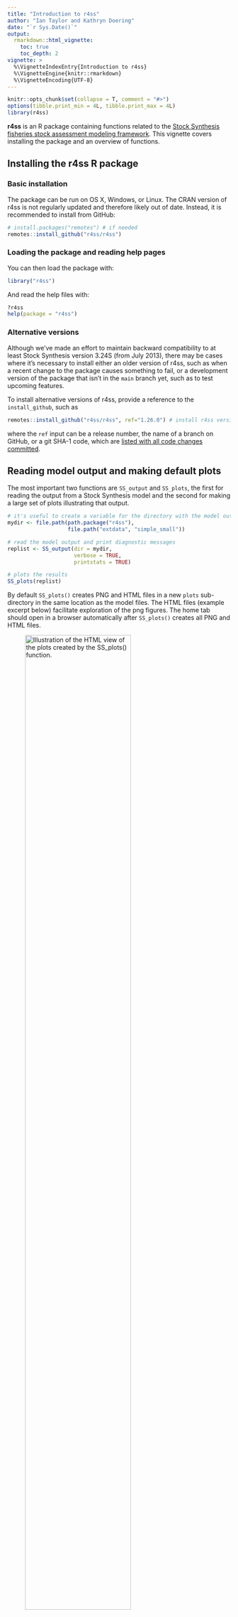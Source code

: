 ```yaml
---
title: "Introduction to r4ss"
author: "Ian Taylor and Kathryn Doering"
date: "`r Sys.Date()`"
output: 
  rmarkdown::html_vignette:
    toc: true
    toc_depth: 2
vignette: >
  %\VignetteIndexEntry{Introduction to r4ss}
  %\VignetteEngine{knitr::rmarkdown}
  %\VignetteEncoding{UTF-8}
---
```


```r
knitr::opts_chunk$set(collapse = T, comment = "#>")
options(tibble.print_min = 4L, tibble.print_max = 4L)
library(r4ss)
```

**r4ss** is an R package containing functions related to the [Stock Synthesis fisheries stock
assessment modeling framework](https://vlab.noaa.gov/web/stock-synthesis). This vignette covers installing the package and an overview of functions.

## Installing the r4ss R package

### Basic installation
The package can be run on OS X, Windows, or Linux.
The CRAN version of r4ss is not regularly updated and therefore likely out of
date. Instead, it is recommended to install from GitHub:

```r
# install.packages("remotes") # if needed
remotes::install_github("r4ss/r4ss")
```

### Loading the package and reading help pages

You can then load the package with:

```r
library("r4ss")
```

And read the help files with:

```r
?r4ss
help(package = "r4ss")
```

### Alternative versions

Although we've made an effort to maintain backward compatibility to at least Stock Synthesis version 3.24S (from July 2013), there 
may be cases where it's necessary to install either an older version of r4ss, such as when a recent change to the package causes something to fail, or a development version of the package that isn't in the `main` branch yet, such as to test upcoming features.

To install alternative versions of r4ss, provide a reference to the `install_github`, such as 
```r
remotes::install_github("r4ss/r4ss", ref="1.26.0") # install r4ss version 1.26.0

```
where the `ref` input can be a release number, the name of a branch on GitHub, or a git SHA-1 code, which are [listed with all code changes committed](https://github.com/r4ss/r4ss/commits/).

## Reading model output and making default plots {#plot}

The most important two functions are `SS_output` and `SS_plots`, the first for reading the output from a Stock Synthesis model and the second for making a large set of plots illustrating that output.

```r
# it's useful to create a variable for the directory with the model output
mydir <- file.path(path.package("r4ss"),
                   file.path("extdata", "simple_small"))

# read the model output and print diagnostic messages 
replist <- SS_output(dir = mydir, 
                     verbose = TRUE,
                     printstats = TRUE)

# plots the results
SS_plots(replist)
```

By default `SS_plots()` creates PNG and HTML files in a new `plots` sub-directory in the same location as the model files. The HTML files (example excerpt below) facilitate exploration of the png figures. The home tab should open in a browser automatically after `SS_plots()` creates all PNG and HTML files.

![Illustration of the HTML view of the plots created by the `SS_plots()` function.](r4ss_html_capture.png){ width=75% }

### Creating select plots

`SS_plots()` runs slowly due to the large number of plots created. If only a few plots are of interest, it is more efficient to plot only the necessary ones. Groups of plots to generate in the call to `SS_plots()` can be specified through the `plot` argument. For example, if only the plots of Catch were desired, call:

```r
SS_plots(replist = replist, plot = 7)
```

If only plots of catch and discards were desired, the user could call:
```r
SS_plots(replist = replist, plot = c(7,9))
```
The documentation for the `plot` argument in the help file for `SS_plots()` lists the corresponding numbers for each group of plots.

It is not uncommon to run into bugs with the plotting functions because of the vast number of model configurations available in SS3 and plots created from them. A strategy with for dealing with a bug is to exclude the set of plots where the bug is occurring as a temporary fix. In the long term, bugs typically get attention fairly quickly from maintainers when reported to the [r4ss issue tracker](https://github.com/r4ss/r4ss/issues). For example, if there was a bug in the conditional age-at-length fits (plot set 18), exclude the plot:

```r
SS_plots(replist, plot = c(1:17, 19:26))
```

## Scripting Stock Synthesis workflows with `r4ss`

Using functions in `r4ss`, a fully scripted workflow for modifying Stock Synthesis files and running Stock Synthesis models is possible.

We'll demonstrate this by creating a new model from a model in the `r4ss` package.

```r
# initial model to modify
mod_path <- system.file(file.path("extdata", "simple_small"), package = "r4ss")
# create a new directory to put a new, modified version of the model
new_mod_path <- "simple_new"
```
Use the r4ss utility function to copy over the model files from `mod_path` to `new_mod_path`:

```r
copy_SS_inputs(dir.old = mod_path, dir.new = new_mod_path)
```

Note that the function `populate_multiple_folders()` can be used to copy several folders of Stock Synthesis model inputs.

### Read in Stock Synthesis files

Stock Synthesis files can be read in as list objects in R using the `SS_read*()` functions.

```r
start <- r4ss::SS_readstarter(file = file.path(new_mod_path, "starter.ss"), 
                              verbose = FALSE)
# note the data and control file names can vary, so are determined from the 
# starter file.
dat <- r4ss::SS_readdat(file = file.path(new_mod_path, start$datfile),
                        verbose = FALSE)
# Read in ctl file. Note that the data fileR object is needed so that SS_readctl
# assumes the correct data structure
ctl <- r4ss::SS_readctl(file = file.path(new_mod_path, start$ctlfil),
                        verbose = FALSE,
                        use_datlist = TRUE, datlist = dat)
fore <- r4ss::SS_readforecast(file = file.path(new_mod_path, "forecast.ss"),
                              verbose = FALSE)
# can also read in wtatage.ss for an empirical wt at age model using
# r4ss::SS_readwtatage()
```

### Investigate the model

Each of the input files is read into R as a list. The components of the list should be in the same order as they appear in the text file. Use `names()` to see all the list components:

```r
names(start) # see names of the list components of starter
```
Or reference a specific element to see the components. For example, we can look at the mortality and growth parameter section (MG_parms):

```r
ctl$MG_parms
```

### Modify the model
You could make basic or large structural changes to your model in R. For example, the initial value of M can be changed:

```r
# view the initial value
ctl$MG_parms["NatM_p_1_Fem_GP_1", "INIT"]
#change it to 0.2
ctl$MG_parms["NatM_p_1_Fem_GP_1", "INIT"] <- 0.2
```

When making large structural changes, additional elements may need to be added that were NULL before. To find out the names in the r4ss list object, it may be necessary to make changes directly to the input files and then read it in again to R, or to look at the source code for the names of the list elements. For example, the source code for `SS_readctl()` when using a SS3.30 file is located at [https://github.com/r4ss/r4ss/blob/main/R/SS_readctl_3.30.R](https://github.com/r4ss/r4ss/blob/main/R/SS_readctl_3.30.R).

Settings in other files can also be modified. For example, the biomass target can be modified in the forecast file
```r
fore$Btarget
fore$Btarget <- 0.45
fore$Btarget
```

### Write out the modified models

The `SS_write*()` functions can be used to write out the modified stock synthesis input R objects into input files:

```r
r4ss::SS_writestarter(start, dir = new_mod_path, overwrite = TRUE, 
                      verbose = FALSE)
r4ss::SS_writedat(dat, outfile = file.path(new_mod_path, start$datfile), 
                  overwrite = TRUE, verbose = FALSE)
r4ss::SS_writectl(ctl, outfile = file.path(new_mod_path, start$ctlfile),
                  overwrite = TRUE, verbose = FALSE)
r4ss::SS_writeforecast(fore, dir = new_mod_path, file = "forecast.ss", 
                       overwrite = TRUE, verbose = FALSE)
```

If you make changes to the input model files that render the file unparsable by Stock Synthesis, the `SS_write*()` functions may throw an error (and hopefully provide an informative message about why). However, it is possible that an invalid Stock Synthesis model file could be written, so the true test is whether or not it is possible to run Stock Synthesis with the modified model files.

If you need help troubleshooting `SS_read*()` or `SS_write*()` functions or would like to report a bug, please [post an issue in the r4ss repository](https://github.com/r4ss/r4ss/issues).

### Run the modified model

The model can now be run with Stock Synthesis. The call to do this depends on where the Stock Synthesis executable is on your computer. If the Stock Synthesis executable is in the same folder as the model that will be run, `run_SS_models` can be used. Assuming the stock synthesis executable is called ss.exe:

```r
r4ss::run_SS_models(dirvec = new_mod_path, model = "ss", 
                    skipfinished = FALSE)
```

Note this is similar to resetting the working directory and running the model with `system()`:

```r
wd <- getwd()
setwd(new_mod_path)
system("./ss")
setwd(wd)
```

The advantage of `run_SS_models` is that there is no need to change the wd.

If the executable in a different folder than the model, specify either the absolute or relative path to the executable. In the situation that the executable is in the working directory, it is necessary to provide the absolute path:
```r
# get the absolute exe path
exe_path <- normalizePath("ss.exe", winslash = "/", mustWork = TRUE)
# use the absolute exe path in the call.
run_SS_models(new_mod_path, model = exe_path, skipfinished = FALSE)
```

Finally, if the stock synthesis executable is in your PATH, then the the `run_SS_models` can be called with `exe_in_path = TRUE`.

```r
r4ss::run_SS_models(dirvec = new_mod_path, model = "ss", exe_in_path = TRUE,
                    skipfinished = FALSE)
```

### Running models in multiple directories

A vector of directories can also be passed to the `dirvec` variable in `run_SS_models()` to run models in multiple directories with one function call.

### Investigate the model run

As [previously](#plot), `SS_output()` and `SS_plots()` can be used to investigate the model results.

### Should I script my whole Stock Synthesis workflow?

Scripting using r4ss functions is one way of developing a reproducible and coherent Stock Synthesis development workflow. However, there are many ways that Stock Synthesis models could be run and modified. What is most important is that you find a workflow that works for you and that you are able to document changes being made to a model. Version control (such as [git](https://git-scm.com/)) is another tool that may help document changes to models.

## Functions for common stock assessment tasks

While stock assessment processes differ among regions, some modeling workflows and diagnostics are commonly used. Within r4ss, there are functions to perform a retrospective (`SS_doRetro()`), jitter the starting values and reoptimize the stock assessment model a number of times to check for local minima (`SS_run_jitter()`) and tuning composition data (`SS_tune_comps()`).

Additional model diagnostics for Stock Synthesis models are available as part of the [ss3diags](https://github.com/jabbamodel/ss3diags) package.

### Running retrospectives

A retrospective analysis removes a certain number of years of the model data and recalculates the fit. This is typically done several times and the results are used to look for retrospective patterns (i.e., non-random deviations in estimated parameters or derived quantities as years of data are removed). If the model results change drastically and non-randomly as data is removed, this is less support for the model. For more on the theory and details behind retrospective analyses, see [Hurtado-Ferro et al. 2015](https://doi.org/10.1093/icesjms/fsu198) and [Legault 2020](https://doi.org/10.1093/icesjms/fsaa184).

The function `SS_doRetro()` can be used to run retrospective analyses starting from an existing Stock Synthesis model. Note that it is safest to create a copy of your original Stock Synthesis model that the retrospective is run on, just in case there are problems with the run. For example, a five year retrospective could be done:

```r
retro_dir <-"retro_dir"
copy_SS_inputs(dir.old = mod_path, dir.new = retro_dir) # copy over the stock synthesis model

## retrospective analyses
SS_doRetro(masterdir = retro_dir, oldsubdir = "", newsubdir = "retrospectives", 
           years = 0:-5)
```
After running this retrospective, six new folders would be created within `retro_dir`, where each folder would contain a different run of the retrospective (removing 0 to 5 years of data).

After the retrospective models have run, the results can be used as a diagnostic:

```r
retroModels <- SSgetoutput(dirvec = file.path(retro_dir, "retrospectives", 
                                              paste("retro", 0:-5, sep = "")))
retroSummary <- SSsummarize(retroModels)
endyrvec <- retroSummary[["endyrs"]] + 0:-5
SSplotComparisons(retroSummary, endyrvec = endyrvec,
                  legendlabels = paste("Data", 0:-5, "years"))
# calculate Mohn's rho, a diagnostic value
rho_output <- SSmohnsrho(summaryoutput = retroSummary, endyrvec = endyrvec,
                         startyr = retroSummary[["endyrs"]]-5 , verbose = FALSE)
```

### Jittering

Another commonly used diagnostic with Stock Synthesis models is "jittering". Model initial values are changed randomly (by some fraction) and the model is reoptimized. The `SS_RunJitter()` function performs this routine for the number of times specified by the user. For a stock Synthesis model in a folder called `my_model` that also contains a copy of the stock synthesis executable named ss (or ss.exe on Windows), jittering starting values can be run 100 times (note this could take a while, as this is running the model 100 times):

```r
jitter_dir <-"retro_dir"
copy_SS_inputs(dir.old = mod_path, dir.new = jitter_dir) # copy over the stock synthesis model
# Note: would also need to add the stock synthesis executable to the jitter_dir
# folder
jitter_loglike <- SS_RunJitter(
  mydir = jitter_dir,
  model = "ss", # name of the stock synthesis exe in jitter_dir
  Njitter = 100,
  verbose = FALSE,
  jitter_fraction = 0.1 # a typically used jitter fraction
             )
```
The output from `SS_RunJitter()` is saved in `jitter_loglike`, which is a table of the different negative log likelihoods produced from jittering. If there are any negative log likelihoods smaller than the original model's log likelihood, this indicates that the original model's log likelihood is a local minimum and not the global minimum. On the other hand, if there are no log likelihoods lower than the original model's log likelihood, then this is evidence (but not proof) that the original model's negative log likelihood could be the global minimum.

Jittering starting values can also provide evidence about the sensitivity of the model to starting values. If many different likelihood values are arrived at during the jitter analysis, then the model is sensitive to starting values. However, if many of the models converge to the same negative log likelihood value, this indicates the model is less sensitive to starting values.

### Tuning composition data

Three different routines are available to tune (or weight) composition data in Stock Synthesis. The McAllister-Ianelli (MI) and Francis tuning methods are iterative reweighting routines, while the Dirichlet-multinomial (DM) option incorporates weighting parameters directly in the original model.

Because tuning is commonly used with Stock Synthesis models, and users may be interested in exploring the same model, but  using different tuning methods, `SS_tune_comps()` can start from the same model and transform it into different tuning methods.

As an example, we will illustrate how to run Francis tuning on an example Stock Synthesis model built into the r4ss package. First, we make a copy of the model to avoid changing the original model files 
```r
mod_path <- file.path(tempdir(), "simple_mod")
# Path to simple model in r4ss and copy files to mod_path
example_path <- system.file("extdata", "simple_small", package = "r4ss")
# copy model input files
copy_SS_inputs(dir.old = example_path, dir.new = mod_path, verbose = FALSE)
# copy over the Report file to provide information about the last run of this model
file.copy(
  from = file.path(example_path, "Report.sso"),
  to = file.path(mod_path, "Report.sso")
)
# copy comp report file  to provide information about the last run of this model
file.copy(
from = file.path(example_path, "CompReport.sso"),
to = file.path(mod_path, "CompReport.sso")
)
```

 The following call to `SS_tune_comps()` runs MI weighting for 1 iteration and allows upweighting. Assume that an ss executable called "ss or ss.exe" is available in the mod_path folder.
 
```r
tune_info <- SS_tune_comps(
  option = "MI",
  niters_tuning = 1,
  dir = mod_path,
  allow_up_tuning = TRUE,
  model = "ss",
  verbose = FALSE
)
# see the tuning table, and the weights applied to the model.
tune_info
```

Now, suppose we wanted to run the same model, but using Dirichlet-multinomial parameters to weight. The model can be copied over to a new folder, then the `SS_tune_comps()` function could be used to add Dirichlet-multinomial parameters (1 for each fleet with composition data and for each type of composition data) and re run the model.

```r
mod_path_dm <- file.path(tempdir(), "simple_mod_dm")
copy_SS_inputs(dir.old = mod_path, dir.new = mod_path_dm, verbose = FALSE,
               copy_exe = TRUE)
# copy over the Report file to provide information about the last run of this model
file.copy(
  from = file.path(mod_path, "Report.sso"),
  to = file.path(mod_path_dm, "Report.sso")
)
# copy comp report file  to provide information about the last run of this model
file.copy(
from = file.path(mod_path, "CompReport.sso"),
to = file.path(mod_path_dm, "CompReport.sso")
)
# Add Dirichlet-multinomial parameters and rerun. The function will 
# automatically remove the MI weighting and add in the DM parameters.
# Use extras = "-nohess" when running model to speed up run.
DM_parm_info <- SS_tune_comps(
  option = "DM",
  niters_tuning = 1, # must be 1 or greater to run, through DM is not an iterative reweighting approach
  dir = mod_path_dm,
  model = "ss",
  extras = "-nohess",
  verbose = FALSE
)
# see the DM parameter estimates
DM_parm_info[["tuning_table_list"]]
```

There are many options in the `SS_tune_comps()` function; please see the documentation (`?SS_tune_comps` in the R console) for more details and examples.
